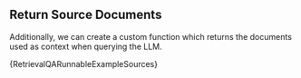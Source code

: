 
## Return Source Documents
Additionally, we can create a custom function which returns the documents used as context when querying the LLM.

<CodeBlock language="typescript">{RetrievalQARunnableExampleSources}</CodeBlock>